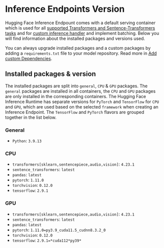 # Inference Endpoints Version

Hugging Face Inference Endpount comes with a default serving container which is used for all [supported Transformers and Sentence-Transformers tasks](/docs/inference-endpoints/supported_tasks) and for [custom inference handler](/docs/inference-endpoints/guides/custom_handler) and implement batching. 
Below you will find information about the installed packages and versions used. 

You can always upgrade installed packages and a custom packages by adding a `requirements.txt` file to your model repository. Read more in [Add custom Dependencies](/docs/inference-endpoints/guides/custom_dependencies).

## Installed packages & version

The installed packages are split into `general`, `CPU` & `GPU` packages. The `general` packages are installed in all containers, the `CPU` and `GPU` packages are only installed in the corresponding containers. 
The Hugging Face Inference Runtime has separate versions for `PyTorch` and `TensorFlow` for `CPU` and `GPU`, which are used based on the selected `framework` when creating an Inference Endpoint. The `TensorFlow` and `PyTorch` flavors are grouped together in the list below.

### General

* `Python`: `3.9.13`

### CPU

* `transformers[sklearn,sentencepiece,audio,vision]`: `4.23.1`
* `sentence_transformers`: `latest`
* `pandas`: `latest`
* `pytorch`: `1.11.0`
* `torchvision`: `0.12.0`
* `tensorflow`: `2.9.1`

### GPU

* `transformers[sklearn,sentencepiece,audio,vision]`: `4.23.1`
* `sentence_transformers`: `latest`
* `pandas`: `latest`
* `pytorch`: `1.11.0=py3.9_cuda11.5_cudnn8.3.2_0`
* `torchvision`: `0.12.0`
* `tensorflow`: `2.9.1=*cuda112*py39*`
